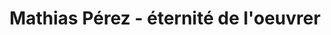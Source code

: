 ---
title: "Mathias Pérez - éternité de l'oeuvrer"
publishedAt: "2025-06-05"
images:
  - "/images/projects/project-01/cover-04.jpg"
  - "/images/projects/project-01/video-01.mp4"
---